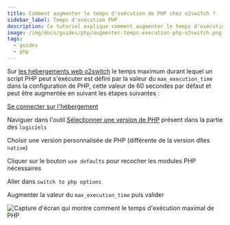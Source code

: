 ```yaml
---
title: Comment augmenter le temps d'exécution de PHP chez o2switch ?
sidebar_label: Temps d'exécution PHP
description: Ce tutoriel explique comment augmenter le temps d'exécution maximum autorisé pour des scripts PHP sur un hébergement PHP o2switch
image: /img/docs/guides/php/augmenter-temps-execution-php-o2switch.png
tags:
  - guides
  - php
---
```


Sur [les hébergements web o2switch](https://www.o2switch.fr/hebergement-illimite/) le temps maximum durant lequel un
script PHP peut s'exécuter est défini par la valeur du `max_execution_time` dans la configuration de PHP, cette valeur
de 60 secondes par défaut et peut être augmentée en suivant les étapes suivantes : 


<Badge text="1" type="danger" /> [Se connecter sur l'hébergement](/guides/cpanel/comment-se-connecter)

<Badge text="2" type="danger" /> Naviguer dans l'outil [Sélectionner une version de
PHP](/cpanel/logiciels/hebergement-php-multi-version) présent dans la partie des `logiciels` 

<Badge text="3" type="danger" /> Choisir une version personnalisée de PHP (différente de la version dîtes `native`)

<Badge text="4" type="danger" /> Cliquer sur le bouton `use defaults` pour recocher les modules PHP nécessaires 

<Badge text="5" type="danger" /> Aller dans `switch to php options`

<Badge text="6" type="danger" /> Augmenter la valeur du `max_execution_time` puis valider 

<Image
    src="/img/docs/guides/php/augmenter-temps-execution-php-o2switch.png"
    title="Augmenter le temps d'exécution maximal de PHP chez o2switch"
    caption="Augmenter la valeur du max_execution_time de PHP sur un hébergement o2switch"
    alt="Capture d'écran qui montre comment le temps d'exécution maximal de PHP"
/>
